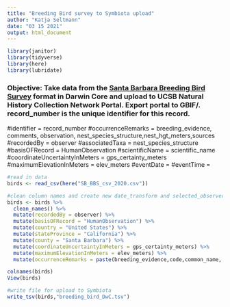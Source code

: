 ```yaml
---
title: "Breeding Bird survey to Symbiota upload"
author: "Katja Seltmann"
date: "03 15 2021"
output: html_document
---
```


```r
library(janitor)
library(tidyverse)
library(here)
library(lubridate)

```

### Objective: Take data from the [Santa Barbara Breeding Bird Survey](https://santabarbaraaudubon.org/santa-barbara-county-breeding-bird-study/) format in Darwin Core and upload to UCSB Natural History Collection Network Portal. Export portal to GBIF/. record_number is the unique identifier for this record.

#identifier = record_number
#occurrenceRemarks = breeding_evidence, comments, observation, nest_species_structure,nest_hgt_meters,sources
#recordedBy = observer
#associatedTaxa = nest_species_structure
#basisOFRecord = HumanObservation
#scientificName = scientific_name
#coordinateUncertaintyInMeters = gps_certainty_meters
#maximumElevationInMeters = elev_meters
#eventDate = 
#eventTime = 

```r
#read in data
birds <- read_csv(here("SB_BBS_csv_2020.csv"))

#clean column names and create new date_transform and selected_observer columns. Can add new selected observers to this list to include in the filtering.
birds <- birds %>%
  clean_names() %>%
  mutate(recordedBy = observer) %>%
  mutate(basisOFRecord = "HumanObservation") %>%
  mutate(country = "United States") %>%
  mutate(stateProvince = "California") %>%
  mutate(county = "Santa Barbara") %>%
  mutate(coordinateUncertaintyInMeters = gps_certainty_meters) %>%
  mutate(maximumElevationInMeters = elev_meters) %>%
  mutate(occurrenceRemarks = paste(breeding_evidence,code,common_name, comments,observation,nest_species_structure,nest_hgt_meters,sources, sep = "; "))

colnames(birds)
View(birds)

```

```r
#write file for upload to Symbiota
write_tsv(birds,"breeding_bird_DwC.tsv")

```








